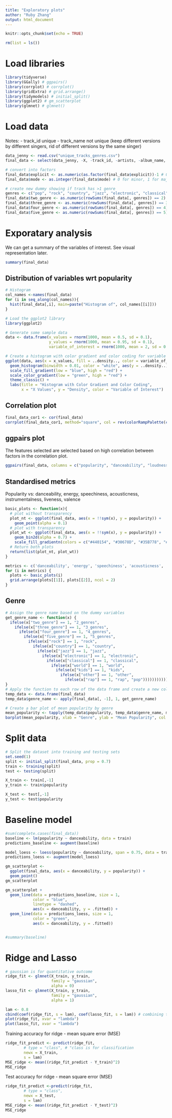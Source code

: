 ---
title: "Exploratory plots"
author: "Ruby Zhang"
output: html_document
---

```{r setup, include=FALSE}
knitr::opts_chunk$set(echo = TRUE)
```

```{r}
rm(list = ls())
```

# Load libraries
```{r}
library(tidyverse)
library(GGally) # ggpairs()
library(corrplot) # corrplot()
library(gridExtra) # grid.arrange()
library(tidymodels) # initial_split()
library(ggplot2) # gm_scatterplot
library(glmnet) # glmnet()
```

# Load data
Notes: 
- track_id unique
- track_name not unique 
(keep different versions by different singers, rid of different versions by the same singer)
```{r}
data_jenny <- read.csv("unique_tracks_genres.csv")
final_data <- select(data_jenny, -X, -track_id, -artists, -album_name, -track_name, -track_genre)

# convert into factors
final_data$explicit <- as.numeric(as.factor(final_data$explicit))-1 # 0 for FALSE, 1 for TRUE
final_data$mode <- as.integer(final_data$mode) # 0 for minor, 1 for major

# create new dummy showing if track has >1 genre
genres <- c("pop", "rock", "country", "jazz", "electronic", "classical", "world", "kids", "other", "rap")
final_data$two_genre <- as.numeric(rowSums(final_data[, genres]) == 2)
final_data$three_genre <- as.numeric(rowSums(final_data[, genres]) == 3)
final_data$four_genre <- as.numeric(rowSums(final_data[, genres]) == 4)
final_data$five_genre <- as.numeric(rowSums(final_data[, genres]) == 5)
```

# Exporatary analysis

We can get a summary of the variables of interest. See visual representation later.
```{r}
summary(final_data)
```


## Distribution of variables wrt popularity
```{r}
# Histogram
col_names <-names(final_data)
for (i in seq_along(col_names)){
  hist(final_data[,i], main=paste("Histogram of", col_names[[i]]))
}
```

```{r}
# Load the ggplot2 library
library(ggplot2)

# Generate some sample data
data <- data.frame(x_values = rnorm(1000, mean = 0.5, sd = 0.1),
                   y_values = rnorm(1000, mean = 0.95, sd = 0.1),
                   variable_of_interest = rnorm(1000, mean = 2, sd = 0.1))

# Create a histogram with color gradient and color coding for variable of interest
ggplot(data, aes(x = x_values, fill = ..density.., color = variable_of_interest)) + 
  geom_histogram(binwidth = 0.01, color = "white", aes(y = ..density..)) +
  scale_fill_gradient(low = "blue", high = "red") +
  scale_color_gradient(low = "green", high = "red") +
  theme_classic() +
  labs(title = "Histogram with Color Gradient and Color Coding",
       x = "X Values", y = "Density", color = "Variable of Interest")
```

## Correlation plot
```{r}
final_data_cor1 <- cor(final_data)
corrplot(final_data_cor1, method="square", col = rev(colorRampPalette(c("#B40F20", "#FFFFFF", "#2E3A87"))(100)), type="lower", tl.col="black", tl.srt=60, tl.cex = 0.6)
```

## ggpairs plot 
The features selected are selected based on high correlation between factors in the correlation plot.
```{r}
ggpairs(final_data, columns = c("popularity", "danceability", "loudness", "instrumentalness"), lower = list(continuous = "smooth"), upper = list(continuous = "cor"))
```

## Standardised metrics
Popularity vs: danceability, energy, speechiness, acousticness, instrumentalness, liveness, valence
```{r}
basic_plots <- function(x){
  # plot without transparency  
  plot_nt <- ggplot(final_data, aes(x = !!sym(x), y = popularity)) +
    geom_point(alpha = 0.1)
  # plot with transparency 
  plot_wt <- ggplot(final_data, aes(x = !!sym(x), y = popularity)) +
    geom_bin2d(alpha = 0.7) +
    scale_fill_gradientn(colors = c("#440154", "#30678D", "#35B778", "#FDE724", "#FFFFFF"))
  # Return both plots 
  return(list(plot_nt, plot_wt))
}

metrics <- c('danceability', 'energy', 'speechiness', 'acousticness', 'instrumentalness', 'liveness', 'valence')
for (i in metrics) {
  plots <- basic_plots(i)
  grid.arrange(plots[[1]], plots[[2]], ncol = 2)
}
```

## Genre
```{r}
# Assign the genre name based on the dummy variables
get_genre_name <- function(x) {
  ifelse(x["two_genre"] == 1, "2_genres",
    ifelse(x["three_genre"] == 1, "3_genres",
      ifelse(x["four_genre"] == 1, "4_genres",
        ifelse(x["five_genre"] == 1, "5_genres",
          ifelse(x["rock"] == 1, "rock",
            ifelse(x["country"] == 1, "country",
              ifelse(x["jazz"] == 1, "jazz",
                ifelse(x["electronic"] == 1, "electronic",
                  ifelse(x["classical"] == 1, "classical",
                    ifelse(x["world"] == 1, "world",
                      ifelse(x["kids"] == 1, "kids",
                        ifelse(x["other"] == 1, "other",
                          ifelse(x["rap"] == 1, "rap", "pop")))))))))))))
}
# Apply the function to each row of the data frame and create a new column with the genre names
temp_data <- data.frame(final_data)
temp_data$genre_name <- apply(final_data[, -1], 1, get_genre_name)

# Create a bar plot of mean popularity by genre
mean_popularity <- tapply(temp_data$popularity, temp_data$genre_name, mean)
barplot(mean_popularity, xlab = "Genre", ylab = "Mean Popularity", col = "steelblue", main = "Mean Popularity by Genre", las = 2, cex.names = 0.8)
```

# Split data

```{r}
# Split the dataset into training and testing sets
set.seed(1)
split <- initial_split(final_data, prop = 0.7)
train <- training(split)
test <- testing(split)

X_train <- train[,-1]
y_train <- train$popularity

X_test <- test[,-1]
y_test <- test$popularity

```


# Baseline model

```{r}
#sum(complete.cases(final_data))
baseline <- lm(popularity ~ danceability, data = train)
predictions_baseline <- augment(baseline)

model_loess <- loess(popularity ~ danceability, span = 0.75, data = train)
predictions_loess <- augment(model_loess)

gm_scatterplot <- 
  ggplot(final_data, aes(x = danceability, y = popularity)) +
  geom_point()
gm_scatterplot

gm_scatterplot +
  geom_line(data = predictions_baseline, size = 1,
            color = "blue",
            linetype = "dashed",
            aes(x = danceability, y = .fitted)) +
  geom_line(data = predictions_loess, size = 1,
            color = "green",
            aes(x = danceability, y = .fitted)) 


#summary(baseline)
```

# Ridge and Lasso
```{r}
# gaussian is for quantitative outcome
ridge_fit <- glmnet(X_train, y_train,
                    family = "gaussian", 
                    alpha = 0)
lasso_fit <- glmnet(X_train, y_train,
                    family = "gaussian",
                    alpha = 1)
```

```{r}
lam <- 0.8
cbind(coef(ridge_fit, s = lam), coef(lasso_fit, s = lam)) # combining two columns together, the first column is ridge, and the second col is lasso
plot(ridge_fit, xvar = "lambda")
plot(lasso_fit, xvar = "lambda")
```

Training accuracy for ridge - mean square error (MSE)

```{r}
ridge_fit_predict <- predict(ridge_fit, 
        # type = "class", # "class is for classification
        newx = X_train,
        s = lam)
MSE_ridge <- mean((ridge_fit_predict - Y_train)^2)
MSE_ridge
```

Test accuracy for ridge - mean square error (MSE)

```{r}
ridge_fit_predict <-predict(ridge_fit, 
        # type = "class",
        newx = X_test,
        s = lam)   
MSE_ridge <- mean((ridge_fit_predict - Y_test)^2)
MSE_ridge
```


